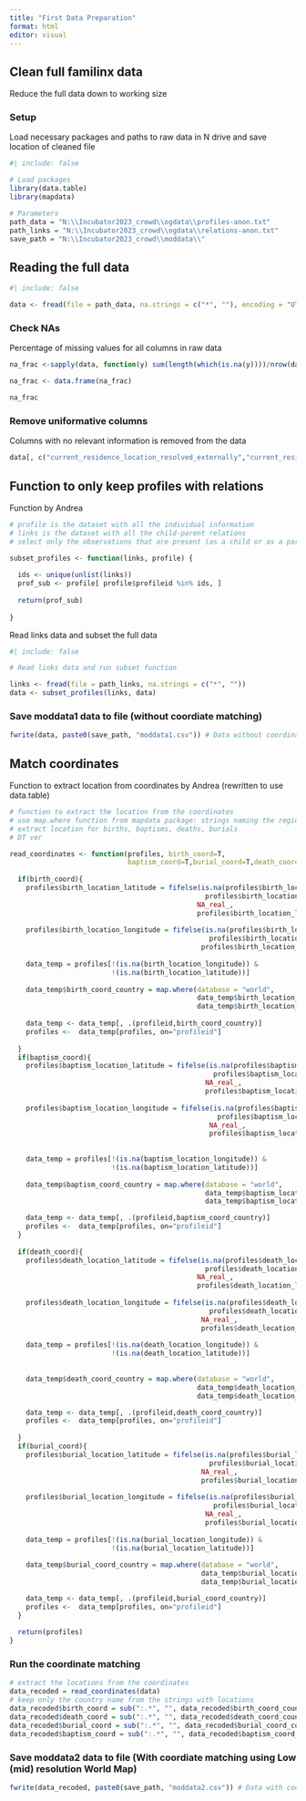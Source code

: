 ```yaml
---
title: "First Data Preparation"
format: html
editor: visual
---
```


## Clean full familinx data

Reduce the full data down to working size

### Setup

Load necessary packages and paths to raw data in N drive and save location of cleaned file

```r
#| include: false

# Load packages
library(data.table)
library(mapdata)

# Parameters
path_data = "N:\\Incubator2023_crowd\\ogdata\\profiles-anon.txt"
path_links = "N:\\Incubator2023_crowd\\ogdata\\relations-anon.txt"
save_path = "N:\\Incubator2023_crowd\\moddata\\"

```

## Reading the full data

```r
#| include: false

data <- fread(file = path_data, na.strings = c("*", ""), encoding = "UTF-8")

```

### Check NAs

Percentage of missing values for all columns in raw data

```r

na_frac <-sapply(data, function(y) sum(length(which(is.na(y))))/nrow(data)*100)

na_frac <- data.frame(na_frac)

na_frac

```

### Remove uniformative columns

Columns with no relevant information is removed from the data

```r

data[, c("current_residence_location_resolved_externally","current_residence_resolved_extern_confidence", "current_residence_resolved_extern_type", "birth_date_circa", "birth_location_resolved_externally", "birth_location_resolved_extern_confidence", "birth_location_resolved_extern_type", "death_date_circa", "death_location_resolved_externally", "death_location_resolved_extern_confidence", "death_location_resolved_extern_type", "burial_date_circa", "burial_location_resolved_externally", "burial_location_resolved_extern_confidence", "burial_location_resolved_extern_type", "baptism_date_circa", "baptism_location_resolved_externally", "baptism_location_resolved_extern_confidence",  "baptism_location_resolved_extern_type","cause_of_death"):=NULL] 

```

## Function to only keep profiles with relations

Function by Andrea

```r

# profile is the dataset with all the individual information
# links is the dataset with all the child-parent relations 
# select only the observations that are present (as a child or as a parent) in the links dataset

subset_profiles <- function(links, profile) {
  
  ids <- unique(unlist(links))
  prof_sub <- profile[ profile$profileid %in% ids, ]
  
  return(prof_sub)
  
}

```

Read links data and subset the full data

```r
#| include: false

# Read links data and run subset function

links <- fread(file = path_links, na.strings = c("*", ""))
data <- subset_profiles(links, data)

```

### Save moddata1 data to file (without coordiate matching)

```r

fwrite(data, paste0(save_path, "moddata1.csv")) # Data without coordinate matching

```

## Match coordinates

Function to extract location from coordinates by Andrea (rewritten to use data.table)

```r

# function to extract the location from the coordinates
# use map.where function from mapdata package: strings naming the region identified by the coordinates
# extract location for births, baptisms, deaths, burials
# DT ver

read_coordinates <- function(profiles, birth_coord=T,
                             baptism_coord=T,burial_coord=T,death_coord=T){
  
  if(birth_coord){
    profiles$birth_location_latitude = fifelse(is.na(profiles$birth_location_longitude) |
                                                profiles$birth_location_latitude==0,
                                              NA_real_,
                                              profiles$birth_location_latitude)
    
    profiles$birth_location_longitude = fifelse(is.na(profiles$birth_location_latitude) |
                                                 profiles$birth_location_longitude==0,NA_real_,
                                               profiles$birth_location_longitude)
    
    data_temp = profiles[!(is.na(birth_location_longitude)) &
                         !(is.na(birth_location_latitude))]
    
    data_temp$birth_coord_country = map.where(database = "world",
                                              data_temp$birth_location_longitude,
                                              data_temp$birth_location_latitude)
    
    data_temp <- data_temp[, .(profileid,birth_coord_country)]
    profiles <-  data_temp[profiles, on="profileid"]
    
  }
  if(baptism_coord){
    profiles$baptism_location_latitude = fifelse(is.na(profiles$baptism_location_longitude) |
                                                  profiles$baptism_location_latitude==0,
                                                NA_real_,
                                                profiles$baptism_location_latitude)
    
    profiles$baptism_location_longitude = fifelse(is.na(profiles$baptism_location_latitude) |
                                                   profiles$baptism_location_longitude==0,
                                                 NA_real_,
                                                 profiles$baptism_location_longitude)
    
    
    data_temp = profiles[!(is.na(baptism_location_longitude)) &
                         !(is.na(baptism_location_latitude))]
    
    data_temp$baptism_coord_country = map.where(database = "world",
                                                data_temp$baptism_location_longitude,
                                                data_temp$baptism_location_latitude)

    data_temp <- data_temp[, .(profileid,baptism_coord_country)]
    profiles <-  data_temp[profiles, on="profileid"]
  }
  
  if(death_coord){
    profiles$death_location_latitude = fifelse(is.na(profiles$death_location_longitude) |
                                                profiles$death_location_latitude==0,
                                              NA_real_,
                                              profiles$death_location_latitude)
    
    profiles$death_location_longitude = fifelse(is.na(profiles$death_location_latitude) |
                                                 profiles$death_location_longitude==0,
                                               NA_real_,
                                               profiles$death_location_longitude)
    
    data_temp = profiles[!(is.na(death_location_longitude)) &
                         !(is.na(death_location_latitude))]
  
    
    data_temp$death_coord_country = map.where(database = "world",
                                              data_temp$death_location_longitude,
                                              data_temp$death_location_latitude)

    data_temp <- data_temp[, .(profileid,death_coord_country)]
    profiles <-  data_temp[profiles, on="profileid"]
    
  }
  if(burial_coord){
    profiles$burial_location_latitude = fifelse(is.na(profiles$burial_location_longitude) |
                                                 profiles$burial_location_latitude==0,
                                               NA_real_,
                                               profiles$burial_location_latitude)
    
    profiles$burial_location_longitude = fifelse(is.na(profiles$burial_location_latitude) |
                                                  profiles$burial_location_longitude==0,
                                                NA_real_,
                                                profiles$burial_location_longitude)
    
    data_temp = profiles[!(is.na(burial_location_longitude)) &
                         !(is.na(burial_location_latitude))]
    
    data_temp$burial_coord_country = map.where(database = "world",
                                               data_temp$burial_location_longitude,
                                               data_temp$burial_location_latitude)

    data_temp <- data_temp[, .(profileid,burial_coord_country)]
    profiles <-  data_temp[profiles, on="profileid"]
  }
    
  return(profiles)
}

```

### Run the coordinate matching

```r

# extract the locations from the coordinates 
data_recoded = read_coordinates(data)
# keep only the country name from the strings with locations
data_recoded$birth_coord = sub(":.*", "", data_recoded$birth_coord_country)
data_recoded$death_coord = sub(":.*", "", data_recoded$death_coord_country)
data_recoded$burial_coord = sub(":.*", "", data_recoded$burial_coord_country)
data_recoded$baptism_coord = sub(":.*", "", data_recoded$baptism_coord_country)

```

### Save moddata2 data to file (With coordiate matching using Low (mid) resolution World Map)

```r

fwrite(data_recoded, paste0(save_path, "moddata2.csv")) # Data with coordinate matching

```
